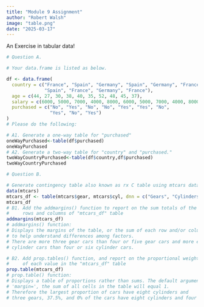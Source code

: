 ```yaml
---
title: "Module 9 Assignment"
author: "Robert Walsh"
image: "table.png"
date: "2025-03-17"
---
```


An Exercise in tabular data!

```r
# Question A.

# Your data.frame is listed as below.

df <- data.frame(
  country = c("France", "Spain", "Germany", "Spain", "Germany", "France",
              "Spain", "France", "Germany", "France"),
  age = c(44, 27, 30, 38, 40, 35, 52, 48, 45, 37),
  salary = c(6000, 5000, 7000, 4000, 8000, 6000, 5000, 7000, 4000, 8000),
  purchased = c("No", "Yes", "No", "No", "Yes", "Yes", "No",
                "Yes", "No", "Yes")
)
# Please do the following:

# A1. Generate a one-way table for "purchased"
oneWayPurchased<-table(df$purchased)
oneWayPurchased
# A2. Generate a two-way table for "country" and "purchased."
twoWayCountryPurchased<-table(df$country,df$purchased)
twoWayCountryPurchased

# Question B.

# Generate contingency table also known as rx C table using mtcars dataset. 
data(mtcars)
mtcars_df <- table(mtcars$gear, mtcars$cyl, dnn = c("Gears", "Cylinders"))
mtcars_df
# B1. Add the addmargins() function to report on the sum totals of the
#     rows and columns of "mtcars_df" table
addmargins(mtcars_df)
# addmargins() function:
# Displays the margins of the table, or the sum of each row and/or column
# to help understand differences among factors.
# There are more three gear cars than four or five gear cars and more eight
# cylinder cars than four or six cylinder cars.

# B2. Add prop.tables() function, and report on the proportional weight
#     of each value in the "mtcars_df" table
prop.table(mtcars_df)
# prop.table() function:
# Displays a table of proportions rather than sums. The default argument for
# 'margin=', the sum of all cells in the table will equal 1.
# Therefore the largest proportion of cars have eight cylinders and 
# three gears, 37.5%, and 0% of the cars have eight cylinders and four gears.
```
